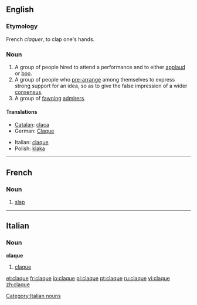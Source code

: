 ==English==

===Etymology===
French ''claquer'', to clap one's hands.

===Noun===
{{en-noun}}

# A group of people hired to attend a performance and to either [[applaud]] or [[boo]].
# A group of people who [[pre-arrange]] among themselves to express strong support for an idea, so as to give the false impression of a wider [[consensus]].
# A group of [[fawning]] [[admirer]]s.

====Translations====
{{trans-top|people hired to applaud or boo}}
* [[Catalan]]: [[claca]] {{f}}
* German: [[Claque]] {{f}}
{{trans-mid}}
* Italian: [[claque#Italian|claque]] {{f}}
* Polish: [[klaka]] {{f}}
{{trans-bottom}}

----

==French==

===Noun===
{{fr-noun|f}}

# [[slap#English|slap]]

----

==Italian==

===Noun===
'''claque'''  {{f}} {{inv}}

# [[claque#English|claque]]

[[Category:Italian nouns]]

[[et:claque]]
[[fr:claque]]
[[io:claque]]
[[pl:claque]]
[[pt:claque]]
[[ru:claque]]
[[vi:claque]]
[[zh:claque]]